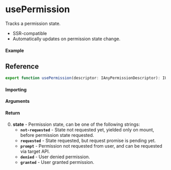 
<Meta title="Navigator/usePermission" component={Example} />

# usePermission

Tracks a permission state.

- SSR-compatible
- Automatically updates on permission state change.

#### Example

<Canvas>
  <Story story={Example} inline />
</Canvas>

## Reference

```ts
export function usePermission(descriptor: IAnyPermissionDescriptor): IUsePermissionState;
```

#### Importing

<ImportPath />

#### Arguments

#### Return

0. **state** - Permission state, can be one of the following strings:
   - **`not-requested`** - State not requested yet, yielded only on mount, before permission
     state requested.
   - **`requested`** - State requested, but request promise is pending yet.
   - **`prompt`** - Permission not requested from user, and can be requested via target API.
   - **`denied`** - User denied permission.
   - **`granted`** - User granted permission.
